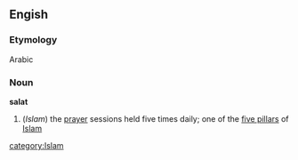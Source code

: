 ==Engish==
===Etymology===
Arabic
===Noun===
'''salat'''
#(''Islam'') the [[prayer]] sessions held five times daily; one of the [[five pillars]] of [[Islam]]
[[category:Islam]]